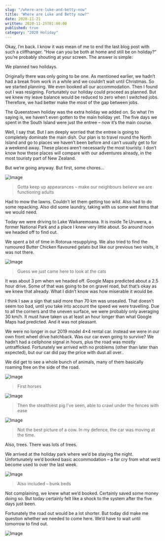 ```yaml
---
slug: "/where-are-luke-and-betty-now"
title: "Where are Luke and Betty now?"
date: 2020-11-21
written: 2020-11-25T01:00:00
published: true
category: "2020 Holiday"
---
```


Okay, I’m back. I know it was mean of me to end the last blog post with such a cliffhanger. “How can you be both at home and still be on holiday?” you’re probably shouting at your screen. The answer is simple:

We planned two holidays.

Originally there was only going to be one. As mentioned earlier, we hadn’t had a break from work in a while and we couldn’t wait until Christmas. So we started planning. We even booked all our accommodation. Then I found out I was resigning. Fortunately our holiday could proceed as planned. But we knew my leave balance would be reduced to zero when I switched jobs. Therefore, we had better make the most of the gap between jobs.

The Queenstown holiday was the extra holiday we added on. So what I’m saying is, we haven’t even gotten to the main holiday yet. The five days we spent in the South Island were just the entree – now it’s the main course.

Well, I say that. But I am deeply worried that the entree is going to completely dominate the main dish. Our plan is to travel round the North Island and go to places we haven’t been before and can’t usually get to for a weekend away. These places aren’t necessarily the most touristy. I don’t know how these places will compare with our adventures already, in the most touristy part of New Zealand.

But we’re going anyway. But first, some chores…

![Image](img_20201121_102008.jpg)

> Gotta keep up appearances – make our neighbours believe we are functioning adults

Had to mow the lawns. Couldn’t let them getting too wild. Also had to do some repacking. Also did some laundry, taking with us some wet items that we would need.

Today we were driving to Lake Waikaremoana. It is inside Te Uruwera, a former National Park and a place I knew very little about. So around noon we headed off to find out.

We spent a bit of time in Rotorua resupplying. We also tried to find the rumoured Butter Chicken flavoured gelato but like our previous two visits, it was not there.

![Image](img_20201121_152212.jpg)

> Guess we just came here to look at the cats

It was about 3 pm when we headed off. Google Maps predicted about a 2.5 hour drive. Some of that was going to be on gravel road, but that’s okay as we knew that already. What I didn’t know was how miserable it would be.

I think I saw a sign that said more than 70 km was unsealed. That doesn’t seem too bad, until you take into account the speed we were travelling. Due to all the corners and the uneven surface, we were probably only averaging 30 km/h. It must have taken us at least an hour longer than what Google Maps had predicted. And it was not pleasant.

We were no longer in our 2019 model 4×4 rental car. Instead we were in our own front wheel drive hatchback. Was our car even going to survive? We hadn’t had a cellphone signal in hours, plus the road was mostly untrafficked. Fortunately we arrived with no problems (other than later than expected), but our car did pay the price with dust all over..

We did get to see a whole bunch of animals, many of them basically roaming free on the side of the road.

![Image](img_20201121_170728.jpg)

> First horses

![Image](img_20201121_171047.jpg)

> Then the stealthiest pig I’ve seen, able to crawl under the fences with ease

![Image](img_20201121_171350.jpg)

> Not the best picture of a cow. In my defence, the car was moving at the time.

Also, trees. There was lots of trees.

We arrived at the holiday park where we’d be staying the night. Unfortunately we’d booked basic accommodation – a far cry from what we’d become used to over the last week.

![Image](img_20201122_083744.jpg)

> Also included – bunk beds

Not complaining, we knew what we’d booked. Certainly saved some money doing so. But today certainly felt like a shock to the system after the five days just been.

Fortunately the road out would be a lot shorter. But today did make me question whether we needed to come here. We’d have to wait until tomorrow to find out.

![Image](img_20201121_191243.jpg)